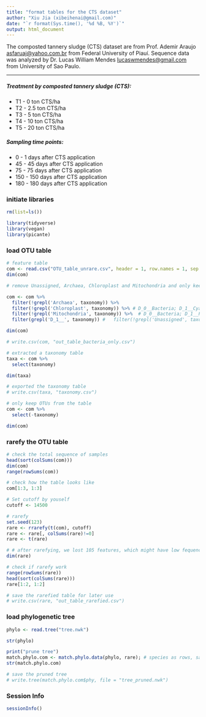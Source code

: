 ---
title: "format tables for the CTS dataset"
author: "Xiu Jia (xibeihenai@gmail.com)"
date: "`r format(Sys.time(), '%d %B, %Y')`"
output: html_document
---

The composted tannery sludge (CTS) dataset are from Prof. Ademir Araujo <asfaruaj@yahoo.com.br> from Federal University of Piauí. 
Sequence data was analyzed by Dr. Lucas William Mendes <lucaswmendes@gmail.com> from University of Sao Paulo.

***

##### Treatment by composted tannery sludge (CTS):
+ T1 - 0 ton CTS/ha
+ T2 - 2.5 ton CTS/ha
+ T3 - 5 ton CTS/ha
+ T4 - 10 ton CTS/ha
+ T5 - 20 ton CTS/ha

##### Sampling time points:
+ 0 - 1 days after CTS application
+ 45 - 45 days after CTS application
+ 75 - 75 days after CTS application
+ 150 - 150 days after CTS application
+ 180 - 180 days after CTS application


### initiate libraries
```{r load_packages_01, message=FALSE, warning=FALSE}

rm(list=ls())

library(tidyverse)
library(vegan)
library(picante)

```


### load OTU table
```{r}

# feature table
com <- read.csv("OTU_table_unrare.csv", header = 1, row.names = 1, sep = ",") 
dim(com)

# remove Unassigned, Archaea, Chloroplast and Mitochondria and only keep OTU assigned at phylum level

com <- com %>% 
  filter(!grepl('Archaea', taxonomy)) %>% 
  filter(!grepl('Chloroplast', taxonomy)) %>% # D_0__Bacteria; D_1__Cyanobacteria; D_2__Oxyphotobacteria; D_3__Chloroplast
  filter(!grepl('Mitochondria', taxonomy)) %>%  # D_0__Bacteria; D_1__Proteobacteria; D_2__Alphaproteobacteria; D_3__Rickettsiales; D_4__Mitochondria
  filter(grepl('D_1__', taxonomy)) #   filter(!grepl('Unassigned', taxonomy)) %>%  is not nessary

dim(com)

# write.csv(com, "out_table_bacteria_only.csv")

# extracted a taxonomy table
taxa <- com %>% 
  select(taxonomy)

dim(taxa)

# exported the taxonomy table
# write.csv(taxa, "taxonomy.csv")

# only keep OTUs from the table
com <- com %>% 
  select(-taxonomy)

dim(com)
```


### rarefy the OTU table
```{r}
# check the total sequence of samples
head(sort(colSums(com)))
dim(com)
range(rowSums(com))

# check how the table looks like
com[1:3, 1:3]

# Set cutoff by youself
cutoff <- 14500

# rarefy
set.seed(123)
rare <- rrarefy(t(com), cutoff)
rare <- rare[, colSums(rare)!=0]
rare <- t(rare)

# # after rarefying, we lost 105 features, which might have low fequency and abundance (I need to further verify this)
dim(rare)

# check if rarefy work
range(rowSums(rare))
head(sort(colSums(rare)))
rare[1:2, 1:2]

# save the rarefied table for later use
# write.csv(rare, "out_table_rarefied.csv")

```


### load phylogenetic tree
```{r eval=FALSE, warning=FALSE, include=FALSE}

phylo <- read.tree("tree.nwk")

str(phylo)

print("prune tree")
match.phylo.com <- match.phylo.data(phylo, rare); # species as rows, samples as columns for com table
str(match.phylo.com)

# save the pruned tree
# write.tree(match.phylo.com$phy, file = "tree_pruned.nwk")

```


### Session Info
```{r}
sessionInfo()
```